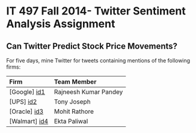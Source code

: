 IT 497 Fall 2014- Twitter Sentiment Analysis Assignment
========================================================

Can Twitter Predict Stock Price Movements?
--------------------------------------------------------
For five days, mine Twitter for tweets containing mentions of the following firms:

| Firm            | Team Member |
| :-------------  |:-------------|
| [Google] [id1]          | Rajneesh Kumar Pandey        | 
| [UPS] [id2]     | Tony Joseph | 
| [Oracle] [id3]          | Mohit Rathore        | 
| [Walmart] [id4]         | Ekta Paliwal        | 


[id1]:https://github.com/tjjosep/IT497_Twit_Senti_Analysis/blob/master/GOOGLE_Twit_Senti_Analysis/Google_Rajneesh.Rmd
[id2]:https://github.com/tjjosep/IT497_Twit_Senti_Analysis/blob/master/UPS_Twit_Senti_Analysis/UPSsentiment.Rmd
[id3]:https://github.com/tjjosep/IT497_Twit_Senti_Analysis/blob/master/ORACLE_Twit_Senti_Analysis/Oracel_Mohit_Final.Rmd
[id4]:https://github.com/tjjosep/IT497_Twit_Senti_Analysis/blob/master/WALMART_Twit_Senti_Analysis/Walmart_Ekta.Rmd